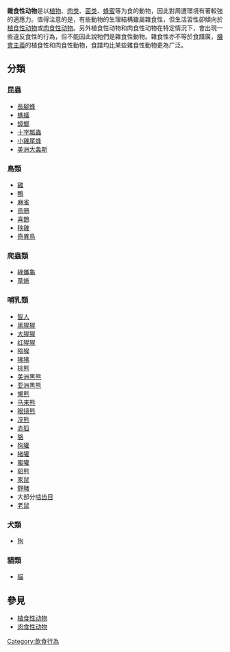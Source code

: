 '''雜食性动物'''是以[[植物|植物]]、[[肉类|肉类]]、[[菌类|菌类]]、[[蜂蜜|蜂蜜]]等为食的動物，因此對周遭環境有著較強的適應力。值得注意的是，有些動物的生理結構雖屬雜食性，但生活習性卻傾向於[[植食性动物|植食性动物]]或[[肉食性动物|肉食性动物]]。另外植食性动物和肉食性动物在特定情況下，會出現一些違反食性的行為，但不能因此說牠們是雜食性動物。雜食性亦不等於食譜廣，[[機會主義|機會主義]]的植食性和肉食性動物，食譜均比某些雜食性動物更為广泛。

== 分類 ==
{{col-begin}}
{{col-3}}
=== 昆蟲 ===
* [[長腳蜂|長腳蜂]]
* [[螞蟻|螞蟻]]
* [[蟑螂|蟑螂]]
* [[十字瓢蟲|十字瓢蟲]]
* [[小雞尾蜂|小雞尾蜂]]
* [[美洲大螽斯|美洲大螽斯]]
{{col-3}}
=== 鳥類 ===
* [[雞|雞]]
* [[鴨|鴨]]
* [[麻雀|麻雀]]
* [[烏鴉|烏鴉]]
* [[喜鵲|喜鵲]]
* [[秧雞|秧雞]]
* [[奇異鳥|奇異鳥]]

=== 爬蟲類 ===
* [[綠蠵龜|綠蠵龜]]
* [[草蜥|草蜥]]

{{col-3}}
=== 哺乳類 ===
* [[智人|智人]]
* [[黑猩猩|黑猩猩]]
* [[大猩猩|大猩猩]]
* [[猩猩屬|红猩猩]]
* [[猕猴|猕猴]]
* [[狒狒|狒狒]]
* [[棕熊|棕熊]]
* [[美洲黑熊|美洲黑熊]]
* [[亚洲黑熊|亚洲黑熊]]
* [[懒熊|懒熊]]
* [[马来熊|马来熊]]
* [[眼镜熊|眼镜熊]]
* [[浣熊|浣熊]]
* [[赤狐|赤狐]]
* [[貉|貉]]
* [[狗獾|狗獾]]
* [[猪獾|猪獾]]
* [[蜜獾|蜜獾]]
* [[貂熊|貂熊]]
* [[家鼠|家鼠]]
* [[野豬|野豬]]
* 大部分[[啮齿目|啮齿目]]
* [[老鼠|老鼠]]

=== 犬類 ===
* [[狗|狗]]

=== 貓類 ===
* [[貓|貓]]
{{col-end}}

== 參見 ==
* [[植食性动物|植食性动物]]
* [[肉食性动物|肉食性动物]]

{{animal-stub}}
{{feeding}}
{{模型化生態系统}}

[[Category:飲食行為|Category:飲食行為]]